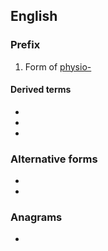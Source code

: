 ==English==

===Prefix===
{{head|en|prefixes}}

# Form of [[physio-]]

====Derived terms====
* {{l|en|physiognomy}}
* {{l|en|physiography}}
* {{l|en|physiotherapy}}

===Alternative forms===
* {{l|en|phys-}}
* {{l|en|physio-}}

===Anagrams===
* {{anagrams|en|HYIPs|hypsi-}}